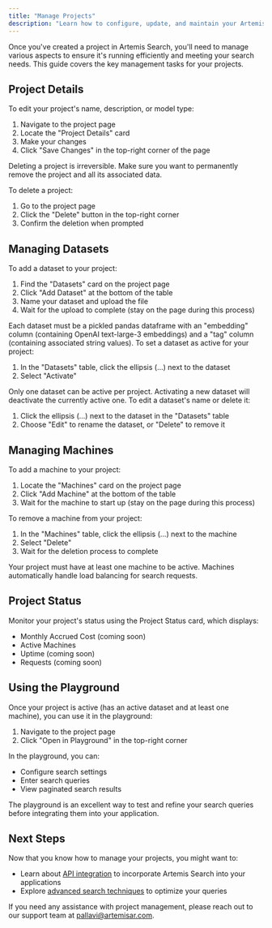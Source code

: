 ```yaml
---
title: "Manage Projects"
description: "Learn how to configure, update, and maintain your Artemis Search projects"
---
```


Once you've created a project in Artemis Search, you'll need to manage various aspects to ensure it's running efficiently and meeting your search needs. This guide covers the key management tasks for your projects.

## Project Details

<Accordion title="Edit Project Information">
  To edit your project's name, description, or model type:

  1. Navigate to the project page
  2. Locate the "Project Details" card
  3. Make your changes
  4. Click "Save Changes" in the top-right corner of the page
</Accordion>

<Accordion title="Delete a Project">
  <Warning>
    Deleting a project is irreversible. Make sure you want to permanently remove the project and all its associated data.
  </Warning>

  To delete a project:

  1. Go to the project page
  2. Click the "Delete" button in the top-right corner
  3. Confirm the deletion when prompted
</Accordion>

## Managing Datasets

<Accordion title="Add a Dataset">
  To add a dataset to your project:

  1. Find the "Datasets" card on the project page
  2. Click "Add Dataset" at the bottom of the table
  3. Name your dataset and upload the file
  4. Wait for the upload to complete (stay on the page during this process)

  <Note>
    Each dataset must be a pickled pandas dataframe with an "embedding" column (containing OpenAI text-large-3 embeddings) and a "tag" column (containing associated string values).
  </Note>
</Accordion>

<Accordion title="Activate a Dataset">
  To set a dataset as active for your project:

  1. In the "Datasets" table, click the ellipsis (...) next to the dataset
  2. Select "Activate"

  <Warning>
    Only one dataset can be active per project. Activating a new dataset will deactivate the currently active one.
  </Warning>
</Accordion>

<Accordion title="Edit or Delete a Dataset">
  To edit a dataset's name or delete it:

  1. Click the ellipsis (...) next to the dataset in the "Datasets" table
  2. Choose "Edit" to rename the dataset, or "Delete" to remove it
</Accordion>

## Managing Machines

<Accordion title="Add a Machine">
  To add a machine to your project:

  1. Locate the "Machines" card on the project page
  2. Click "Add Machine" at the bottom of the table
  3. Wait for the machine to start up (stay on the page during this process)
</Accordion>

<Accordion title="Delete a Machine">
  To remove a machine from your project:

  1. In the "Machines" table, click the ellipsis (...) next to the machine
  2. Select "Delete"
  3. Wait for the deletion process to complete
</Accordion>

<Note>
  Your project must have at least one machine to be active. Machines automatically handle load balancing for search requests.
</Note>

## Project Status

Monitor your project's status using the Project Status card, which displays:

- Monthly Accrued Cost (coming soon)
- Active Machines
- Uptime (coming soon)
- Requests (coming soon)

## Using the Playground

Once your project is active (has an active dataset and at least one machine), you can use it in the playground:

1. Navigate to the project page
2. Click "Open in Playground" in the top-right corner

In the playground, you can:

- Configure search settings
- Enter search queries
- View paginated search results

<Tip>
  The playground is an excellent way to test and refine your search queries before integrating them into your application.
</Tip>

## Next Steps

Now that you know how to manage your projects, you might want to:

- Learn about [API integration](/api-reference/introduction) to incorporate Artemis Search into your applications
- Explore [advanced search techniques](/advanced-search) to optimize your queries

If you need any assistance with project management, please reach out to our support team at [pallavi@artemisar.com](mailto:pallavi@artemisar.com).